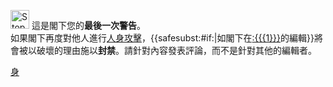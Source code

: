 [[File:Stop hand nuvola.svg|30px|left|link=]]&nbsp;這是閣下您的'''最後一次警告'''。<br />
如果閣下再度對他人進行[[Wikipedia:不要人身攻擊|人身攻擊]]，{{<includeonly>safesubst:</includeonly>#if:{{{1|}}}|如閣下在[[:{{{1}}}]]的編輯}}將會被以破壞的理由施以'''封禁'''。請針對內容發表評論，而不是針對其他的編輯者。<noinclude>
{{Templatesnotice|series = Uw-npa|max = 5}}
[[Category:用戶警告模板|身]]
</noinclude>